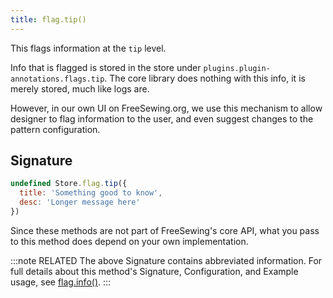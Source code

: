 ```yaml
---
title: flag.tip()
---
```


This flags information at the `tip` level.

Info that is flagged is stored in the store under `plugins.plugin-annotations.flags.tip`.
The core library does nothing with this info, it is merely stored, much like logs are.

However, in our own UI on FreeSewing.org, we use this mechanism to allow
designer to flag information to the user, and even suggest changes to the
pattern configuration.

## Signature

```js
undefined Store.flag.tip({
  title: 'Something good to know',
  desc: 'Longer message here'
})
```

Since these methods are not part of FreeSewing's core API, what you pass to this method does depend on your own implementation.

:::note RELATED
The above Signature contains abbreviated information.
For full details about this method's Signature, Configuration, and
Example usage, see [flag.info()](/reference/store-methods/flag.info).
:::
